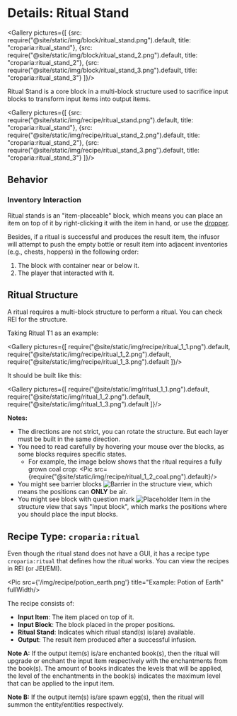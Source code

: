 
# Details: Ritual Stand

<Gallery pictures={[
    {src: require("@site/static/img/block/ritual_stand.png").default, title: "croparia:ritual_stand"},
    {src: require("@site/static/img/block/ritual_stand_2.png").default, title: "croparia:ritual_stand_2"},
    {src: require("@site/static/img/block/ritual_stand_3.png").default, title: "croparia:ritual_stand_3"}
]}/>

Ritual Stand is a core block in a multi-block structure used to sacrifice input blocks to transform input items into
output items.

<Gallery pictures={[
    {src: require("@site/static/img/recipe/ritual_stand.png").default, title: "croparia:ritual_stand"},
    {src: require("@site/static/img/recipe/ritual_stand_2.png").default, title: "croparia:ritual_stand_2"},
    {src: require("@site/static/img/recipe/ritual_stand_3.png").default, title: "croparia:ritual_stand_3"}
]}/>

## Behavior

### Inventory Interaction

Ritual stands is an "item-placeable" block, which means you can place an item on top of it by right-clicking it with
the item in hand, or use the [dropper](https://minecraft.wiki/w/Dropper).

Besides, if a ritual is successful and produces the result item, the infusor will attempt to push the empty bottle or
result item into adjacent inventories (e.g., chests, hoppers) in the following order:
1. The block with container near or below it.
2. The player that interacted with it.

## Ritual Structure

A ritual requires a multi-block structure to perform a ritual. You can check REI for the structure.

Taking Ritual T1 as an example:

<Gallery pictures={[
    require("@site/static/img/recipe/ritual_1_1.png").default,
    require("@site/static/img/recipe/ritual_1_2.png").default,
    require("@site/static/img/recipe/ritual_1_3.png").default
]}/>

It should be built like this:

<Gallery pictures={[
    require("@site/static/img/ritual_1_1.png").default,
    require("@site/static/img/ritual_1_2.png").default,
    require("@site/static/img/ritual_1_3.png").default
]}/>

**Notes:**
- The directions are not strict, you can rotate the structure. But each layer must be built in the same direction.
- You need to read carefully by hovering your mouse over the blocks, as some blocks requires specific states.
  - For example, the image below shows that the ritual requires a fully grown coal crop:
  <Pic src={require("@site/static/img/recipe/ritual_1_2_coal.png").default}/>
- You might see barrier blocks ![Barrier](https://minecraft.wiki/images/BlockSprite_barrier.png?8d91a) in the structure
view, which means the positions can **ONLY** be air.
- You might see block with question mark
![Placeholder Item](https://github.com/MUYUTwilighter/croparia-if/blob/master/common/src/main/resources/assets/croparia/textures/item/placeholder.png?raw=true)
in the structure view that says "Input block", which marks the positions where you should place the input blocks.

## Recipe Type: `croparia:ritual`

Even though the ritual stand does not have a GUI, it has a recipe type `croparia:ritual` that defines how the ritual
works. You can view the recipes in REI (or JEI/EMI).

<Pic src={'/img/recipe/potion_earth.png'} title="Example: Potion of Earth" fullWidth/>

The recipe consists of:
- **Input Item**: The item placed on top of it.
- **Input Block**: The block placed in the proper positions.
- **Ritual Stand**: Indicates which ritual stand(s) is(are) available.
- **Output**: The result item produced after a successful infusion.

**Note A:** If the output item(s) is/are enchanted book(s), then the ritual will upgrade or enchant the input item
respectively with the enchantments from the book(s). The amount of books indicates the levels that will be applied, the
level of the enchantments in the book(s) indicates the maximum level that can be applied to the input item.

**Note B:** If the output item(s) is/are spawn egg(s), then the ritual will summon the entity/entities respectively.